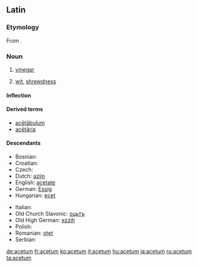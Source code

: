 ==Latin==

===Etymology===
From {{term|aceo|aceō|to be sour|lang=la}}.

===Noun===
{{la-noun|acētum|aceti#Latin|acētī|n|second}}

# [[vinegar]]
# {{figuratively|lang=la}} [[wit]], [[shrewdness]]

====Inflection====
{{la-decl-2nd-N|acet|acēt}}

====Derived terms====
* [[acetabulum#Latin|acētābulum]]
* [[acetaria|acētāria]]

====Descendants====
{{top2}}
* Bosnian: {{l|bs|ocat}}
* Croatian: {{l|hr|ocat}}
* Czech: {{l|cs|ocet}}
* Dutch: [[azijn]]
* English: [[acetate]]
* German: [[Essig]]
* Hungarian: [[ecet]]
{{mid2}}
* Italian: {{l|it|aceto}}
* Old Church Slavonic: [[оцьтъ]]
* Old High German: [[ezzih]]
* Polish: {{l|pl|ocet}}
* Romanian: [[oțet]]
* Serbian: {{l|sr|ocat}}
{{bottom}}

[[de:acetum]]
[[fr:acetum]]
[[ko:acetum]]
[[it:acetum]]
[[hu:acetum]]
[[ja:acetum]]
[[ru:acetum]]
[[ta:acetum]]
